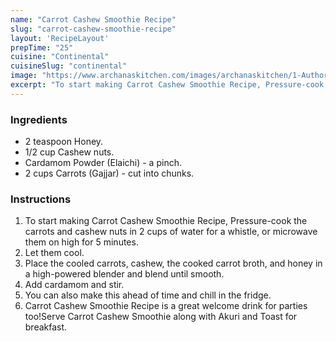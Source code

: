 ---
name: "Carrot Cashew Smoothie Recipe"
slug: "carrot-cashew-smoothie-recipe"
layout: 'RecipeLayout'
prepTime: "25"
cuisine: "Continental"
cuisineSlug: "continental"
image: "https://www.archanaskitchen.com/images/archanaskitchen/1-Author/Reshma_Seetharam/Carrot_cashew_smoothie.jpg"
excerpt: "To start making Carrot Cashew Smoothie Recipe, Pressure-cook the carrots and cashew nuts in 2 cups of water for a whistle, or microwave them on high for 5 minutes"
---

### Ingredients

- 2 teaspoon Honey.
- 1/2 cup Cashew nuts.
- Cardamom Powder (Elaichi) - a pinch.
- 2 cups Carrots (Gajjar) - cut into chunks.

### Instructions

1. To start making Carrot Cashew Smoothie Recipe, Pressure-cook the carrots and cashew nuts in 2 cups of water for a whistle, or microwave them on high for 5 minutes.
1. Let them cool.
1. Place the cooled carrots, cashew, the cooked carrot broth, and honey in a high-powered blender and blend until smooth.
1. Add cardamom and stir.
1. You can also make this ahead of time and chill in the fridge.
1. Carrot Cashew Smoothie Recipe is a great welcome drink for parties too!Serve Carrot Cashew Smoothie along with Akuri and Toast for breakfast.
